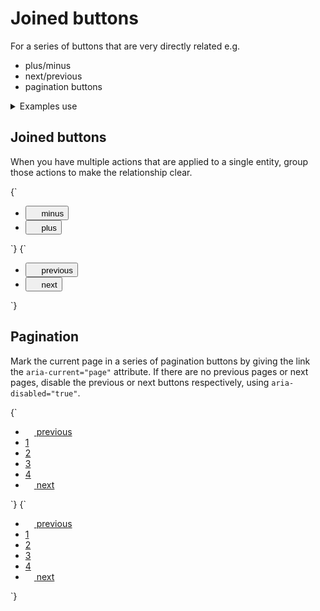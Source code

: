 
<Meta title="UI/Buttons/Joined buttons" />

# Joined buttons

For a series of buttons that are very directly related e.g.

- plus/minus
- next/previous
- pagination buttons

<details class="u-margin-l3-y">
  <summary class="u-h4 u-font-medium">Examples use</summary>
  <ul>
    <li>
      <a href="/docs/atoms-button-base--button-element">a-button</a>
    </li>
    <li>
      <a href="/docs/atoms-button-icon-icon">a-button--square</a>
    </li>
    <li>
      <a href="/docs/atoms-button-ui-ui">a-button--secondary</a>
    </li>
    <li>
      <a href="/docs/atoms-icon--icon">a-icon</a>
    </li>
    <li>
      <a href="/docs/atoms-list-reset--list-reset">u-list-none</a>
    </li>
    <li>
      <a href="/docs/organisms-ui-group--ui-group-buttons">o-ui-group</a>
    </li>
    <li>
      <a href="/docs/utilities-flex--flex">u-flex</a>
    </li>
    <li>
      <a href="/docs/utilities-round--u-border-radius-0">u-round</a>
    </li>
    <li>
      <a href="/docs/utilities-box-alignment--items-stretch">u-items-stretch</a>
    </li>
    <li>
      <a href="/docs/utilities-margin--margin-m">u-margin</a>
    </li>
    <li>
      <a href="/docs/utilities-padding--padding-m">u-padding</a>
    </li>
    <li>
      <a href="/docs/utilities-typography--typography">u-h6</a>
    </li>
  </ul>
</details>

## Joined buttons

When you have multiple actions that are applied to a single entity, group those actions to make the relationship clear.

<Canvas>
  <Story name="Joined buttons - icons">
    {`
      <ul class="u-list-none u-inline-flex u-items-stretch o-ui-group">
        <li class="u-flex">
          <button class="a-button a-button--square a-button--secondary u-border-radius-0-tr u-border-radius-0-br o-ui-group__item" type="button">
            <svg width="14" height="14" class="a-icon a-icon--m" aria-hidden="true" focusable="false" xmlns="http://www.w3.org/2000/svg" viewBox="0 0 100 100">
              <use xlink:href="${icons}#icon-minus"></use>
            </svg>
            <span class="u-sr-only">minus</span>
          </button>
        </li>
        <li class="u-flex">
          <button class="a-button a-button--square a-button--secondary o-ui-group__item o-ui-group__last u-border-radius-0-tl u-border-radius-0-bl" type="button">
            <svg width="14" height="14" class="a-icon a-icon--m" aria-hidden="true" focusable="false" xmlns="http://www.w3.org/2000/svg" viewBox="0 0 100 100">
              <use xlink:href="${icons}#icon-plus"></use>
            </svg>
            <span class="u-sr-only">plus</span>
          </button>
        </li>
      </ul>
    `}
  </Story>
</Canvas>

<Canvas>
  <Story name="Joined buttons - icons 2">
    {`
      <ul class="u-list-none u-inline-flex u-items-stretch o-ui-group">
        <li class="u-flex">
          <button class="a-button a-button--square a-button--secondary u-border-radius-0-tr u-border-radius-0-br o-ui-group__item" type="button">
            <svg width="14" height="14" class="a-icon a-icon--m" aria-hidden="true" focusable="false" xmlns="http://www.w3.org/2000/svg" viewBox="0 0 100 100">
              <use xlink:href="${icons}#icon-caret-left"></use>
            </svg>
            <span class="u-sr-only">previous</span>
          </button>
        </li>
        <li class="u-flex">
          <button class="a-button a-button--square a-button--secondary o-ui-group__item o-ui-group__last u-border-radius-0-tl u-border-radius-0-bl" type="button">
            <svg width="14" height="14" class="a-icon a-icon--m" aria-hidden="true" focusable="false" xmlns="http://www.w3.org/2000/svg" viewBox="0 0 100 100">
              <use xlink:href="${icons}#icon-caret-right"></use>
            </svg>
            <span class="u-sr-only">next</span>
          </button>
        </li>
      </ul>
    `}
  </Story>
</Canvas>

## Pagination

Mark the current page in a series of pagination buttons by giving the link the `aria-current="page"` attribute. If there are no previous pages or next pages, disable the previous or next buttons respectively, using `aria-disabled="true"`.

<Canvas isColumn>
  <Story name="Pagination">
    {`
      <nav aria-label="pagination">
        <ul class="u-list-none u-inline-flex u-items-stretch o-ui-group">
          <li class="u-flex">
            <a href="/" class="a-button a-button--square a-button--secondary u-border-radius-0-tr u-border-radius-0-br o-ui-group__item">
              <svg width="14" height="14" class="a-icon a-icon--m" aria-hidden="true" focusable="false" xmlns="http://www.w3.org/2000/svg" viewBox="0 0 100 100">
                <use xlink:href="${icons}#icon-caret-left"></use>
              </svg>
              <span class="u-sr-only">previous</span>
            </a>
          </li>
          <li class="u-flex">
            <a href="/" class="a-button a-button--secondary o-ui-group__item u-border-radius-0">
              1
            </a>
          </li>
          <li class="u-flex">
            <a href="/" class="a-button a-button--secondary o-ui-group__item u-border-radius-0" aria-current="page">
              2
            </a>
          </li>
          <li class="u-flex">
            <a href="/" class="a-button a-button--secondary o-ui-group__item u-border-radius-0">
              3
            </a>
          </li>
          <li class="u-flex">
            <a href="/" class="a-button a-button--secondary o-ui-group__item u-border-radius-0">
              4
            </a>
          </li>
          <li class="u-flex">
            <a href="/" class="a-button a-button--square a-button--secondary o-ui-group__item o-ui-group__last u-border-radius-0-tl u-border-radius-0-bl">
              <svg width="14" height="14" class="a-icon a-icon--m" aria-hidden="true" focusable="false" xmlns="http://www.w3.org/2000/svg" viewBox="0 0 100 100">
                <use xlink:href="${icons}#icon-caret-right"></use>
              </svg>
              <span class="u-sr-only">next</span>
            </a>
          </li>
        </ul>
      </nav>
    `}
  </Story>
  <Story name="Pagination with disabled buttons">
    {`
      <nav aria-label="pagination">
        <ul class="u-list-none u-inline-flex u-items-stretch o-ui-group">
          <li class="u-flex">
            <a href="/" class="a-button a-button--square a-button--secondary u-border-radius-0-tr u-border-radius-0-br o-ui-group__item" aria-disabled="true">
              <svg width="14" height="14" class="a-icon a-icon--m" aria-hidden="true" focusable="false" xmlns="http://www.w3.org/2000/svg" viewBox="0 0 100 100">
                <use xlink:href="${icons}#icon-caret-left"></use>
              </svg>
              <span class="u-sr-only">previous</span>
            </a>
          </li>
          <li class="u-flex">
            <a href="/" class="a-button a-button--secondary o-ui-group__item u-border-radius-0">
              1
            </a>
          </li>
          <li class="u-flex">
            <a href="/" class="a-button a-button--secondary o-ui-group__item u-border-radius-0" aria-current="page">
              2
            </a>
          </li>
          <li class="u-flex">
            <a href="/" class="a-button a-button--secondary o-ui-group__item u-border-radius-0">
              3
            </a>
          </li>
          <li class="u-flex">
            <a href="/" class="a-button a-button--secondary o-ui-group__item u-border-radius-0">
              4
            </a>
          </li>
          <li class="u-flex">
            <a href="/" class="a-button a-button--square a-button--secondary o-ui-group__item o-ui-group__last u-border-radius-0-tl u-border-radius-0-bl" aria-disabled="true">
              <svg width="14" height="14" class="a-icon a-icon--m" aria-hidden="true" focusable="false" xmlns="http://www.w3.org/2000/svg" viewBox="0 0 100 100">
                <use xlink:href="${icons}#icon-caret-right"></use>
              </svg>
              <span class="u-sr-only">next</span>
            </a>
          </li>
        </ul>
      </nav>
    `}
  </Story>
</Canvas>
